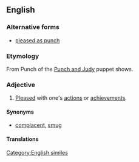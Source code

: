 ==English==

===Alternative forms===
* [[pleased as punch]]

===Etymology===
From Punch of the [[w:Punch and Judy|Punch and Judy]] puppet shows.

===Adjective===
{{en-adj|pos=[[pleased]] [[as]] [[Punch]]|-}}

# {{colloquial}} [[pleased|Pleased]] with one's [[action]]s or [[achievement]]s.

====Synonyms====
* {{sense|pleased with one's actions}} [[complacent]], [[smug]]

====Translations====
{{trans-top|idiom: pleased with one's achievements}}
{{trans-mid}}
{{trans-bottom}}

[[Category:English similes]]